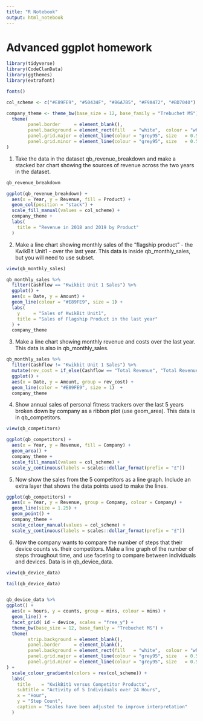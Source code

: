 ```yaml
---
title: "R Notebook"
output: html_notebook
---
```


# Advanced ggplot homework

```r
library(tidyverse)
library(CodeClanData)
library(ggthemes)
library(extrafont)

fonts()

col_scheme <- c("#E89FE9", "#50434F", "#B6A7B5", "#F9A472", "#BD7040")

company_theme <- theme_bw(base_size = 12, base_family = "Trebuchet MS") +
  theme(
        panel.border     = element_blank(), 
        panel.background = element_rect(fill   = "white",  colour = "white"),
        panel.grid.major = element_line(colour = "grey95", size   = 0.5), 
        panel.grid.minor = element_line(colour = "grey95", size   = 0.5)
)
```

1. Take the data in the dataset qb_revenue_breakdown and make a stacked bar chart showing the sources of revenue across the two years in the dataset.

```r
qb_revenue_breakdown

ggplot(qb_revenue_breakdown) + 
  aes(x = Year, y = Revenue, fill = Product) + 
  geom_col(position = "stack") + 
  scale_fill_manual(values = col_scheme) +
  company_theme + 
  labs(
    title = "Revenue in 2018 and 2019 by Product"
  )

```

2. Make a line chart showing monthly sales of the “flagship product” - the KwikBit Unit1 - over the last year. This data is inside qb_monthly_sales, but you will need to use subset.

```r

view(qb_monthly_sales)

qb_monthly_sales %>%
  filter(Cashflow == "Kwikbit Unit 1 Sales") %>%
  ggplot() + 
  aes(x = Date, y = Amount) + 
  geom_line(colour = "#E89FE9", size = 1) +
  labs(
    y     = "Sales of KwikBit Unit1", 
    title = "Sales of Flagship Product in the last year"
  ) + 
  company_theme

```

3. Make a line chart showing monthly revenue and costs over the last year. This data is also in qb_monthly_sales.

```r
qb_monthly_sales %>%
  filter(Cashflow != "Kwikbit Unit 1 Sales") %>%
  mutate(rev_cost = if_else(Cashflow == "Total Revenue", "Total Revenue", "Cost")) %>%
  ggplot() +
  aes(x = Date, y = Amount, group = rev_cost) + 
  geom_line(color = "#E89FE9", size = 1)  + 
  company_theme

```

4. Show annual sales of personal fitness trackers over the last 5 years broken down by company as a ribbon plot (use geom_area). This data is in qb_competitors.
```r
view(qb_competitors)

ggplot(qb_competitors) + 
  aes(x = Year, y = Revenue, fill = Company) + 
  geom_area() + 
  company_theme + 
  scale_fill_manual(values = col_scheme) + 
  scale_y_continuous(labels = scales::dollar_format(prefix = "£"))

```

5. Now show the sales from the 5 competitors as a line graph. Include an extra layer that shows the data points used to make the lines.

```r
ggplot(qb_competitors) + 
  aes(x = Year, y = Revenue, group = Company, colour = Company) +
  geom_line(size = 1.25) + 
  geom_point() + 
  company_theme + 
  scale_colour_manual(values = col_scheme) + 
  scale_y_continuous(labels = scales::dollar_format(prefix = "£"))
```

6. Now the company wants to compare the number of steps that their device counts vs. their competitors. Make a line graph of the number of steps throughout time, and use faceting to compare between individuals and devices. Data is in qb_device_data.

```r
view(qb_device_data)

tail(qb_device_data)


qb_device_data %>%
ggplot() + 
  aes(x = hours, y = counts, group = mins, colour = mins) +  
  geom_line() + 
  facet_grid( id ~ device, scales = "free_y") +
  theme_bw(base_size = 12, base_family = "Trebuchet MS") +
  theme( 
        strip.background = element_blank(), 
        panel.border     = element_blank(), 
        panel.background = element_rect(fill   = "white",  colour = "white"),
        panel.grid.major = element_line(colour = "grey95", size   = 0.5), 
        panel.grid.minor = element_line(colour = "grey95", size   = 0.5)
) +
  scale_colour_gradientn(colors = rev(col_scheme)) + 
  labs(
    title    = "KwikBit1 versus Competitor Products", 
    subtitle = "Activity of 5 Individuals over 24 Hours", 
    x = "Hour", 
    y = "Step Count", 
    caption = "Scales have been adjusted to improve interpretation"
  ) 
  
```

